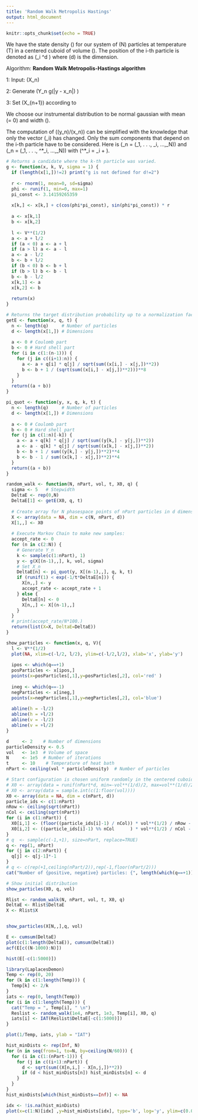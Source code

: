 ```yaml
---
title: 'Random Walk Metropolis Hastings'
output: html_document
---
```


```r
knitr::opts_chunk$set(echo = TRUE)
```

We have the state density \(\rho\) for our system of \(N\) particles at temperature \(T\) in a centered cuboid of volume \(\Lambda\). The position of the i-th particle is denoted as \(\mathbf{r}_i \in \mathbb{R}^d \) where \(d\) is the dimension.

\begin{equation}
\pi(\{\mathbf{r}_k\}) \sim \exp\big[ -\frac1T \sum_{i<j} V_{ij} \big]\;, \qquad V_{ij} = \dfrac{q_i q_j}{|\mathbf{r}_i - \mathbf{r}_j|} + \dfrac{1}{|\mathbf{r}_i - \mathbf{r}_j|^8}
\end{equation}

Algorithm: **Random Walk Metropolis-Hastings algorithm**

1: Input: \(X_n\) 

2: Generate \(Y_n \sim g(|y - x_n|) \) 

3: Set \(X_{n+1}\) according to 
\begin{equation}
X_{n+1} =\left\{
                \begin{array}{ll}
                  y_n \;\text{ with probability } \min\left\{\dfrac{\pi(y_n)}{\pi(x_n)},\, 1\right\}\\
                  x_n \;\text{ otherwise}
                \end{array}
              \right.
\end{equation}


We choose our instrumental distribution to be normal gaussian with mean \(\mu = 0\) and width \(\sigma\).
\begin{equation}
g(r) = \dfrac{1}{\sqrt{2\pi\sigma^2}} \exp\left( - \dfrac{r^2}{2\sigma^2} \right)
\end{equation}

The computation of \(\pi(y_n)/\pi(x_n)\) can be simplified with the knowledge that only the vector \(\mathbf{r}_i\) has changed. Only the sum components that depend on the i-th particle have to be considered. Here is \(\mathbf{x}_n = (\mathbf{r}_1, . . ., \mathbf{r}_i, ...,\mathbf{r}_N)\) and \(\mathbf{y}_n = (\mathbf{r}_1, . . ., \mathbf{r}^*_i, ...,\mathbf{r}_N)\) with \(\mathbf{r}^*_i = \mathbf{r}_i + \mathbf{G}\).
\begin{align}
\dfrac{\pi(y_n)}{\pi(x_n)} &= \dfrac{\exp\left[ -\frac1T \sum_{j\neq i} \dfrac{q_i q_j}{|\mathbf{r}^*_i - \mathbf{r}_j|} + \dfrac{1}{|\mathbf{r}^*_i - \mathbf{r}_j|^8} \right]}{\exp\left[ -\frac1T \sum_{j\neq i} \dfrac{q_i q_j}{|\mathbf{r}_i - \mathbf{r}_j|} + \dfrac{1}{|\mathbf{r}_i - \mathbf{r}_j|^8} \right]} \\
&= \exp\left[ -\frac1T \sum_{j\neq i} \dfrac{q_i q_j}{|\mathbf{r}^*_i - \mathbf{r}_j|} - \dfrac{q_i q_j}{|\mathbf{r}_i - \mathbf{r}_j|} + \dfrac{1}{|\mathbf{r}^*_i - \mathbf{r}_j|^8} - \dfrac{1}{|\mathbf{r}_i - \mathbf{r}_j|^8} \right]
\end{align}

```r
# Returns a candidate where the k-th particle was varied.
g <- function(x, k, V, sigma = 1) {
  if (length(x[1,])!=2) print("g is not defined for d!=2")
  
  r <- rnorm(1, mean=0, sd=sigma)
  phi <- runif(1, min=0, max=1)
  pi_const <- 3.14159265359
  
  x[k,] <- x[k,] + c(cos(phi*pi_const), sin(phi*pi_const)) * r
  
  a <- x[k,1]
  b <- x[k,2]
  
  l <- V**(1/2)
  a <- a + l/2
  if (a < 0) a <- a + l
  if (a > l) a <- a - l
  a <- a - l/2
  b <- b + l/2
  if (b < 0) b <- b + l
  if (b > l) b <- b - l
  b <- b - l/2
  x[k,1] <- a
  x[k,2] <- b
  
  return(x)
}

# Returns the target distribution probability up to a normalization factor
getE <- function(x, q, t) {
  n <- length(q)     # Number of particles
  d <- length(x[1,]) # Dimensions
  
  a <- 0 # Coulomb part
  b <- 0 # Hard shell part
  for (i in c(1:(n-1))) {
    for (j in c((i+1):n)) {
      a <- a + q[i] * q[j] / sqrt(sum((x[i,] - x[j,])**2))
      b <- b + 1 / (sqrt(sum((x[i,] - x[j,])**2)))**8
    }
  }
  return((a + b))
}

pi_quot <- function(y, x, q, k, t) {
  n <- length(q)     # Number of particles
  d <- length(x[1,]) # Dimensions
  
  a <- 0 # Coulomb part
  b <- 0 # Hard shell part
  for (j in c(1:n)[-k]) {
    a <- a + q[k] * q[j] / sqrt(sum((y[k,] - y[j,])**2))
    a <- a - q[k] * q[j] / sqrt(sum((x[k,] - x[j,])**2))
    b <- b + 1 / sum((y[k,] - y[j,])**2)**4
    b <- b - 1 / sum((x[k,] - x[j,])**2)**4
  }
  return((a + b))
}
```

```r
random_walk <- function(N, nPart, vol, t, X0, q) {
  sigma <- 5   # Stepwidth
  DeltaE <- rep(0,N)
  DeltaE[1] <- getE(X0, q, t)
  
  # Create array for N phasespace points of nPart particles in d dimensions.
  X <- array(data = NA, dim = c(N, nPart, d))
  X[1,,] <- X0
  
  # Execute Markov Chain to make new samples:
  accept_rate <- 0
  for (n in c(2:N)) {
    # Generate Y_n
    k <- sample(c(1:nPart), 1)
    y <- g(X[(n-1),,], k, vol, sigma)
    # Set X_n
    DeltaE[n] <- pi_quot(y, X[(n-1),,], q, k, t)
    if (runif(1) < exp(-1/t*DeltaE[n])) {
      X[n,,] <- y
      accept_rate <- accept_rate + 1
    } else {
      DeltaE[n] <- 0
      X[n,,] <- X[(n-1),,]
    }
  }
  # print(accept_rate/N*100.)
  return(list(X=X, DeltaE=DeltaE))
}
```

```r
show_particles <- function(x, q, V){
  l <- V**(1/2)
  plot(NA, xlim=c(-l/2, l/2), ylim=c(-l/2,l/2), xlab='x', ylab='y')
  
  ipos <- which(q==+1)
  posParticles <- x[ipos,]
  points(x=posParticles[,1],y=posParticles[,2], col='red' )
  
  ineg <- which(q==-1)
  negParticles <- x[ineg,]
  points(x=negParticles[,1],y=negParticles[,2], col='blue')
  
  abline(h = -l/2)
  abline(h = +l/2)
  abline(v = -l/2)
  abline(v = +l/2)
}
```

```r
d     <- 2    # Number of dimensions
particleDensity <- 0.5
vol   <- 1e3  # Volume of space
N     <- 1e5  # Number of iterations
t     <- 10    # Temperature of heat bath
nPart <- ceiling(vol * particleDensity)  # Number of particles

# Start configuration is chosen uniform randomly in the centered cuboid with volume vol.
# X0 <- array(data = runif(nPart*d, min=-vol**(1/d)/2, max=vol**(1/d)/2), dim = c(nPart, d))
# X0 <- array(data = sample.int(c(1:floor(vol))))
X0 <- array(data = NA, dim = c(nPart, d))
particle_ids <- c(1:nPart)
nRow <- ceiling(sqrt(nPart))
nCol <- ceiling(sqrt(nPart))
for (i in c(1:nPart)) {
  X0[i,1] <- (floor((particle_ids[i]-1) / nCol)) * vol**(1/2) / nRow - vol**(1/2) /2
  X0[i,2] <- ((particle_ids[i]-1) %% nCol      ) * vol**(1/2) / nCol - vol**(1/2) /2
}
# q  <- sample(c(-1,+1), size=nPart, replace=TRUE)
q <- rep(1, nPart)
for (j in c(2:nPart)) {
  q[j] <- q[j-1]*-1
}
# q <- c(rep(+1,ceiling(nPart/2)),rep(-1,floor(nPart/2)))
cat("Number of {positive, negative} particles: {", length(which(q==+1)), ",", length(which(q==-1)),"}\n")

# Show initial distribution
show_particles(X0, q, vol)

Rlist <- random_walk(N, nPart, vol, t, X0, q)
DeltaE <- Rlist$DeltaE
X <- Rlist$X


show_particles(X[N,,],q, vol)
```
```r
E <- cumsum(DeltaE)
plot(c(1:length(DeltaE)), cumsum(DeltaE))
acf(E[c((N-1000):N)])

hist(E[-c(1:5000)])
```
```r
library(LaplacesDemon)
Temp <- rep(0, 20)
for (k in c(1:length(Temp))) {
  Temp[k] <- 2/k
}
iats <- rep(0, length(Temp))
for (i in c(1:length(Temp))) {
  cat("Temp = ", Temp[i], " \n")
  Reslist <- random_walk(1e4, nPart, 1e3, Temp[i], X0, q)
  iats[i] <- IAT(Reslist$DeltaE[-c(1:5000)])
}
```
```r
plot(1/Temp, iats, ylab = "IAT")
```

```r
hist_minDists <- rep(Inf, N)
for (n in seq(from=1, to=N, by=ceiling(N/60))) {
  for (i in c(1:(nPart-1))) {
    for (j in c((i+1):nPart)) {
      d <- sqrt(sum((X[n,i,] - X[n,j,])**2))
      if (d < hist_minDists[n]) hist_minDists[n] <- d 
    }
  }
}
hist_minDists[which(hist_minDists==Inf)] <- NA
```
```r
idx <- !is.na(hist_minDists)
plot(x=c(1:N)[idx] ,y=hist_minDists[idx], type='b', log='y', ylim=c(0.01,2))
```